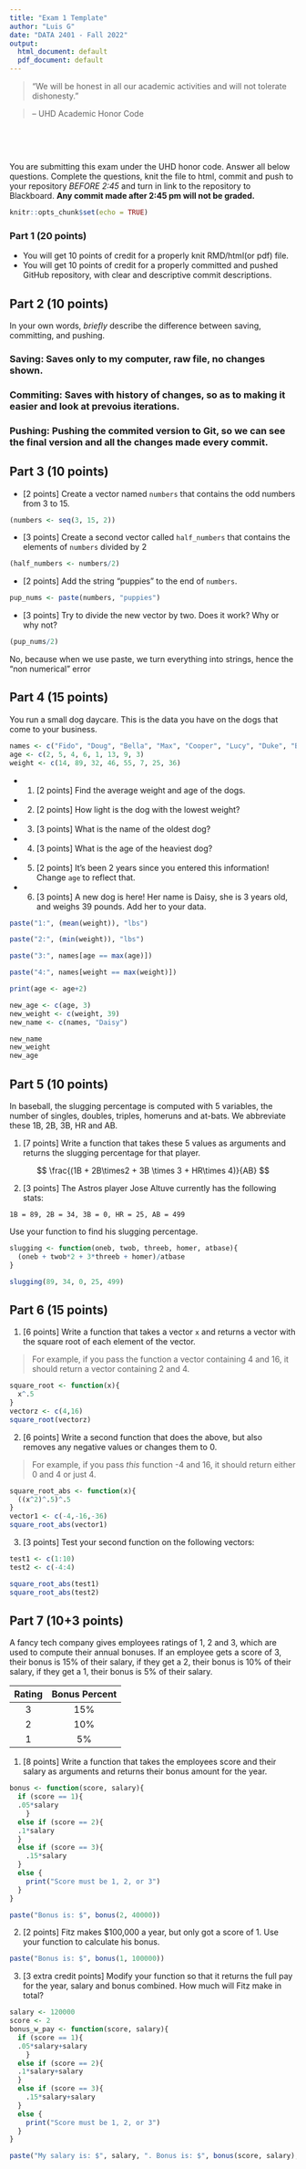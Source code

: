 ```yaml
---
title: "Exam 1 Template"
author: "Luis G"
date: "DATA 2401 - Fall 2022"
output:
  html_document: default
  pdf_document: default
---
```




> “We will be honest in all our academic activities and will not tolerate dishonesty.” 

> – UHD Academic Honor Code


&nbsp;

&nbsp;

You are submitting this exam under the UHD honor code. Answer all below questions. Complete the questions, knit the file to html, commit and push to your repository *BEFORE 2:45* and turn in link to the repository to Blackboard. __Any commit made after 2:45 pm will not be graded.__ 

\newpage 

```r
knitr::opts_chunk$set(echo = TRUE)
```




### Part 1 (20 points)

* You will get 10 points of credit for a properly knit RMD/html(or pdf) file.
* You will get 10 points of credit for a properly committed and pushed GitHub repository, with clear and descriptive commit descriptions. 

## Part 2 (10 points)

In your own words, *briefly* describe the difference between saving, committing, and pushing.

### Saving: Saves only to my computer, raw file, no changes shown.
### Commiting: Saves with history of changes, so as to making it easier and look at prevoius iterations.
### Pushing: Pushing the commited version to Git, so we can see the final version and all the changes made every commit.

## Part 3 (10 points)

* [2 points] Create a vector named `numbers` that contains the odd numbers from 3 to 15. 
```r
(numbers <- seq(3, 15, 2))

```

* [3 points] Create a second vector called `half_numbers` that contains the elements of `numbers` divided by 2
```r
(half_numbers <- numbers/2)
```

* [2 points] Add the string "puppies" to the end of `numbers`. 
```r
pup_nums <- paste(numbers, "puppies")
```

* [3 points] Try to divide the new vector by two. Does it work? Why or why not? 

```r
(pup_nums/2)
```
No, because when we use paste, we turn everything into strings, hence the "non numerical" error

## Part 4 (15 points)

You run a small dog daycare. This is the data you have on the dogs that come to your business.

```r
names <- c("Fido", "Doug", "Bella", "Max", "Cooper", "Lucy", "Duke", "Barkley")
age <- c(2, 5, 4, 6, 1, 13, 9, 3)
weight <- c(14, 89, 32, 46, 55, 7, 25, 36)
```

* 1. [2 points] Find the average weight and age of the dogs.
* 2. [2 points] How light is the dog with the lowest weight?
* 3. [3 points] What is the name of the oldest dog?
* 4. [3 points] What is the age of the heaviest dog?
* 5. [2 points] It's been 2 years since you entered this information! Change `age` to reflect that. 
* 6. [3 points] A new dog is here! Her name is Daisy, she is 3 years old, and weighs 39 pounds. Add her to your data. 

```r
paste("1:", (mean(weight)), "lbs")

paste("2:", (min(weight)), "lbs")

paste("3:", names[age == max(age)])

paste("4:", names[weight == max(weight)])

print(age <- age+2)

new_age <- c(age, 3)
new_weight <- c(weight, 39)
new_name <- c(names, "Daisy")

new_name
new_weight
new_age
```


## Part 5 (10 points)

In baseball, the slugging percentage is computed with 5 variables, the number of singles, doubles, triples, homeruns and at-bats. We abbreviate these 1B, 2B, 3B, HR and AB. 

1. [7 points] Write a function that takes these 5 values as arguments and returns the slugging percentage for that player. 

$$  \frac{(1B + 2B\times2 + 3B \times 3 + HR\times 4)}{AB} $$

2. [3 points] The Astros player Jose Altuve currently has the following stats: 

`1B = 89, 2B = 34, 3B = 0, HR = 25, AB = 499 `

Use your function to find his slugging percentage. 
```r

slugging <- function(oneb, twob, threeb, homer, atbase){
  (oneb + twob*2 + 3*threeb + homer)/atbase
}

slugging(89, 34, 0, 25, 499)
```


## Part 6 (15 points)

1. [6 points] Write a function that takes a vector `x` and returns a vector with the square root of each element of the vector. 

> For example, if you pass the function a vector containing 4 and 16, it should return a vector containing 2 and 4. 

```r
square_root <- function(x){
  x^.5
}
vectorz <- c(4,16)
square_root(vectorz)
```

2. [6 points] Write a second function that does the above, but also removes any negative values or changes them to 0.

> For example, if you pass *this* function -4 and 16, it should return either 0 and 4 or just 4.

```r
square_root_abs <- function(x){
  ((x^2)^.5)^.5
}
vector1 <- c(-4,-16,-36)
square_root_abs(vector1)
```

3. [3 points] Test your second function on the following vectors:

```r
test1 <- c(1:10)
test2 <- c(-4:4)

square_root_abs(test1)
square_root_abs(test2)
```


## Part 7 (10+3 points)

A fancy tech company gives employees ratings of 1, 2 and 3, which are used to compute their annual bonuses. If an employee gets a score of 3, their bonus is 15% of their salary, if they get a 2, their bonus is 10% of their salary, if they get a 1, their bonus is 5% of their salary. 

Rating | Bonus Percent
:-----:|:-----:
3|15%
2|10%
1|5%

1. [8 points] Write a function that takes the employees score and their salary as arguments and returns their bonus amount for the year. 
```r
bonus <- function(score, salary){
  if (score == 1){
  .05*salary
    }
  else if (score == 2){
  .1*salary
  }
  else if (score == 3){
    .15*salary
  }
  else {
    print("Score must be 1, 2, or 3")
  }
}

paste("Bonus is: $", bonus(2, 40000))
```

2. [2 points] Fitz makes $100,000 a year, but only got a score of 1. Use your function to calculate his bonus.
```r
paste("Bonus is: $", bonus(1, 100000))
```

3. [3 extra credit points] Modify your function so that it returns the full pay for the year, salary and bonus combined. How much will Fitz make in total?
```r
salary <- 120000
score <- 2
bonus_w_pay <- function(score, salary){
  if (score == 1){
  .05*salary+salary
    }
  else if (score == 2){
  .1*salary+salary
  }
  else if (score == 3){
    .15*salary+salary
  }
  else {
    print("Score must be 1, 2, or 3")
  }
}

paste("My salary is: $", salary, ". Bonus is: $", bonus(score, salary), "Total for year is: $", bonus_w_pay(score,salary))
```

